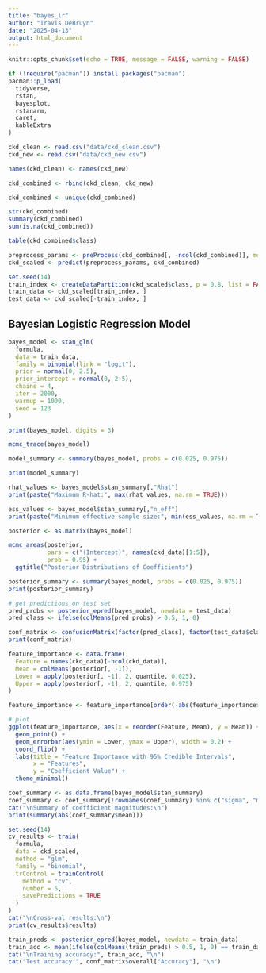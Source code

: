 ---
title: "bayes_lr"
author: "Travis DeBruyn"
date: "2025-04-13"
output: html_document
---
```{r setup, include=FALSE}
knitr::opts_chunk$set(echo = TRUE, message = FALSE, warning = FALSE)
```

```{r packages}
if (!require("pacman")) install.packages("pacman")
pacman::p_load(
  tidyverse,    
  rstan,        
  bayesplot,    
  rstanarm,     
  caret,        
  kableExtra    
)
```

```{r load_data}
ckd_clean <- read.csv("data/ckd_clean.csv")
ckd_new <- read.csv("data/ckd_new.csv")

names(ckd_clean) <- names(ckd_new)

ckd_combined <- rbind(ckd_clean, ckd_new)

ckd_combined <- unique(ckd_combined)

str(ckd_combined)
summary(ckd_combined)
sum(is.na(ckd_combined))

table(ckd_combined$class)
```



```{r preprocessing}
preprocess_params <- preProcess(ckd_combined[, -ncol(ckd_combined)], method = c("center", "scale"))
ckd_scaled <- predict(preprocess_params, ckd_combined)

set.seed(14)
train_index <- createDataPartition(ckd_scaled$class, p = 0.8, list = FALSE)
train_data <- ckd_scaled[train_index, ]
test_data <- ckd_scaled[-train_index, ]
```

## Bayesian Logistic Regression Model

```{r model_fit}
bayes_model <- stan_glm(
  formula,
  data = train_data,
  family = binomial(link = "logit"),
  prior = normal(0, 2.5),  
  prior_intercept = normal(0, 2.5),
  chains = 4,              
  iter = 2000,             
  warmup = 1000,           
  seed = 123
)

print(bayes_model, digits = 3)
```

```{r diagnostics}
mcmc_trace(bayes_model)

model_summary <- summary(bayes_model, probs = c(0.025, 0.975))

print(model_summary)

rhat_values <- bayes_model$stan_summary[,"Rhat"]
print(paste("Maximum R-hat:", max(rhat_values, na.rm = TRUE)))

ess_values <- bayes_model$stan_summary[,"n_eff"]
print(paste("Minimum effective sample size:", min(ess_values, na.rm = TRUE)))
```


```{r posterior}
posterior <- as.matrix(bayes_model)

mcmc_areas(posterior, 
           pars = c("(Intercept)", names(ckd_data)[1:5]),
           prob = 0.95) +
  ggtitle("Posterior Distributions of Coefficients")

posterior_summary <- summary(bayes_model, probs = c(0.025, 0.975))
print(posterior_summary)
```

```{r evaluation}
# get predictions on test set
pred_probs <- posterior_epred(bayes_model, newdata = test_data)
pred_class <- ifelse(colMeans(pred_probs) > 0.5, 1, 0)

conf_matrix <- confusionMatrix(factor(pred_class), factor(test_data$class))
print(conf_matrix)
```

```{r feature_importance}
feature_importance <- data.frame(
  Feature = names(ckd_data)[-ncol(ckd_data)],
  Mean = colMeans(posterior[, -1]),
  Lower = apply(posterior[, -1], 2, quantile, 0.025),
  Upper = apply(posterior[, -1], 2, quantile, 0.975)
)

feature_importance <- feature_importance[order(-abs(feature_importance$Mean)), ]

# plot
ggplot(feature_importance, aes(x = reorder(Feature, Mean), y = Mean)) +
  geom_point() +
  geom_errorbar(aes(ymin = Lower, ymax = Upper), width = 0.2) +
  coord_flip() +
  labs(title = "Feature Importance with 95% Credible Intervals",
       x = "Features",
       y = "Coefficient Value") +
  theme_minimal()
```

```{r overfitting_check}
coef_summary <- as.data.frame(bayes_model$stan_summary)
coef_summary <- coef_summary[!rownames(coef_summary) %in% c("sigma", "mean_PPD", "log-posterior"), ]
cat("\nSummary of coefficient magnitudes:\n")
print(summary(abs(coef_summary$mean)))

set.seed(14)
cv_results <- train(
  formula,
  data = ckd_scaled,
  method = "glm",
  family = "binomial",
  trControl = trainControl(
    method = "cv",
    number = 5,
    savePredictions = TRUE
  )
)
cat("\nCross-val results:\n")
print(cv_results$results)

train_preds <- posterior_epred(bayes_model, newdata = train_data)
train_acc <- mean(ifelse(colMeans(train_preds) > 0.5, 1, 0) == train_data$class)
cat("\nTraining accuracy:", train_acc, "\n")
cat("Test accuracy:", conf_matrix$overall["Accuracy"], "\n")
```